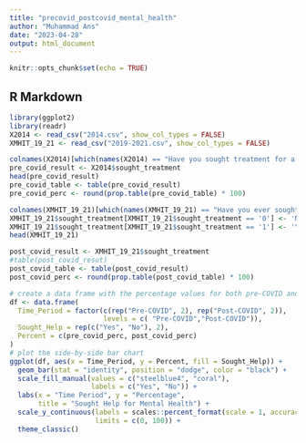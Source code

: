 ```yaml
---
title: "precovid_postcovid_mental_health"
author: "Muhammad Ans"
date: "2023-04-28"
output: html_document
---
```


```r
knitr::opts_chunk$set(echo = TRUE)
```

## R Markdown

```r
library(ggplot2)
library(readr)
X2014 <- read_csv("2014.csv", show_col_types = FALSE)
XMHIT_19_21 <- read_csv("2019-2021.csv", show_col_types = FALSE)
```


```r
colnames(X2014)[which(names(X2014) == "Have you sought treatment for a mental health condition?")] <- c('sought_treatment')
pre_covid_result <- X2014$sought_treatment
head(pre_covid_result)
pre_covid_table <- table(pre_covid_result) 
pre_covid_perc <- round(prop.table(pre_covid_table) * 100)

```


```r
colnames(XMHIT_19_21)[which(names(XMHIT_19_21) == "Have you ever sought treatment for a mental health disorder from a mental health professional?")] <- c('sought_treatment')
XMHIT_19_21$sought_treatment[XMHIT_19_21$sought_treatment == '0'] <- 'No'
XMHIT_19_21$sought_treatment[XMHIT_19_21$sought_treatment == '1'] <- 'Yes'
head(XMHIT_19_21)

post_covid_result <- XMHIT_19_21$sought_treatment
#table(post_covid_resut)
post_covid_table <- table(post_covid_result) 
post_covid_perc <- round(prop.table(post_covid_table) * 100)


```



```r
# create a data frame with the percentage values for both pre-COVID and post-COVID files
df <- data.frame(
  Time_Period = factor(c(rep("Pre-COVID", 2), rep("Post-COVID", 2)), 
                       levels = c( "Pre-COVID","Post-COVID")),
  Sought_Help = rep(c("Yes", "No"), 2),
  Percent = c(pre_covid_perc, post_covid_perc)
)
# plot the side-by-side bar chart
ggplot(df, aes(x = Time_Period, y = Percent, fill = Sought_Help)) +
  geom_bar(stat = "identity", position = "dodge", color = "black") +
  scale_fill_manual(values = c("steelblue4", "coral"), 
                    labels = c("Yes", "No")) +
  labs(x = "Time Period", y = "Percentage", 
       title = "Sought Help for Mental Health") +
  scale_y_continuous(labels = scales::percent_format(scale = 1, accuracy = 1), 
                     limits = c(0, 100)) +
  theme_classic()
```


